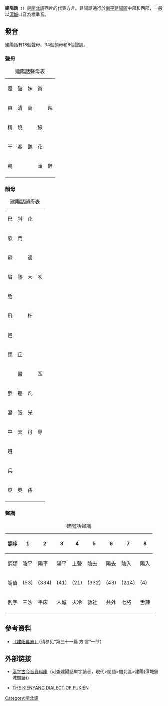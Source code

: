 {{language
|name=建阳话
|nativename={{lang|mnp|Gṳ̿ing-iô̤ng-dī / 建陽事}}
|familycolor=汉藏语系
|states=[[中國|中國]]東南部
|region=[[福建省|福建省]][[南平市|南平市]][[建陽區|建陽區]]
|speakers=
|fam1=[[汉藏语系|汉藏语系]]
|fam2=[[漢語族|漢語族]]
|fam3=[[闽语支|闽语支]]
|fam4=[[沿山闽语|沿山闽语]]
|fam5=[[闽北语|闽北语]]
|fam6=[[西溪片|西溪片]]
|isoexception=dialect|iso6=jyhu
}}
'''建陽話'''（{{lang-mnp|建陽事|lmc=Gṳ̿ing-iô̤ng-dī}}）是[[閩北語|閩北語]]西片的代表方言。建陽話通行於[[南平市|南平]][[建陽區|建陽區]]中部和西部，一般以[[潭城街道|潭城]]口音為標準音。
==發音==
建陽話有18個聲母、34個韻母和8個聲調。
===聲母===
{| class="wikitable" border="1" style="text-align:center"
|+ 建陽話聲母表
|-
| {{IPA link|p}} 邊 || {{IPA link|pʰ}} 破 || {{IPA link|m}} 妹 || {{IPA link|β}} 貧 ||
|-
| {{IPA link|t}} 東 || {{IPA link|tʰ}} 清 || {{IPA link|n}} 南 || || {{IPA link|l}} 辣
|-
| {{IPA link|ts}} 精 || {{IPA link|tsʰ}} 燒 || || {{IPA link|s}} 線 || 
|-
| {{IPA link|k}} 干 || {{IPA link|kʰ}} 客 || {{IPA link|ŋ}} 鵝 || {{IPA link|x}} 花 ||
|-
| {{IPA link|ʔ}} 鴨 || || || {{IPA link|h}} 頭 || {{IPA link|ɦ}} 鞋
|-
|}

===韻母===
{| class="wikitable" border="1" style="text-align:center"
|+ 建陽話韻母表
|-
| {{IPA link|a}} 巴 || {{IPA|ia}} 斜 || {{IPA|ua}} 花 ||
|-
| {{IPA link|ɔ}} 歌 || {{IPA|iɔ}} 門 || ||
|-
| {{IPA link|o}} 蘇 || || {{IPA|uo}} 過 ||
|-
| {{IPA link|e}} 眉 || {{IPA|ie}} 熱 || {{IPA|ue}} 大 || {{IPA|ye}} 吹
|-
| {{IPA|ai}} 胎 || || ||
|-
| {{IPA|ɔi}} 飛 || || {{IPA|ui}} 杯 ||
|-
| {{IPA|au}} 包 || || ||
|-
| {{IPA|au}} 頭 || {{IPA|iu}} 丘 || ||
|-
| || {{IPA link|i}} 醫 || || {{IPA link|y}} 區
|-
| {{IPA|aŋ}} 參 || {{IPA|iaŋ}} 聽 || {{IPA|uaŋ}} 凡 ||
|-
| {{IPA|ɔŋ}} 湯 || {{IPA|iɔŋ}} 張 || {{IPA|uɔŋ}} 光 ||
|-
| {{IPA|eiŋ}} 中 || {{IPA|ieiŋ}} 天 || {{IPA|ueiŋ}} 丹 || {{IPA|yeiŋ}} 專
|-
| {{IPA|aiŋ}} 班 || || ||
|-
| {{IPA|ɔiŋ}} 兵 || || ||
|-
| {{IPA|oŋ}} 東 || {{IPA|iŋ}} 英 || {{IPA|uŋ}} 孫 ||
|-
|}

===聲調===
{| class="wikitable"
|+ 建陽話聲調
|-
!調序
|1
|2
|3
|4
|5
|6
|7
|8
|-
!調類
|陰平
|陽平
|陽平
|上聲
|陰去
|陽去
|陰入
|陽入
|-
!調值
| {{IPA|˥˧}} (53)
| {{IPA|˧˧˦}} (334)
| {{IPA|˦˩}} (41)
| {{IPA|˨˩}} (21)
| {{IPA|˧˧˨}} (332)
| {{IPA|˦˧}} (43)
| {{IPA|˨˩˦}} (214)
| {{IPA|˦}} (4)
|-
!例字
| 三沙
| 平床
| 人城
| 火冷
| 救社
| 共外
| 七將
| 舌辣
|-
|}
==參考資料==
*[https://web.archive.org/web/20141106111251/http://www.fjsq.gov.cn/showtext.asp?ToBook=3206&index=1475& 《建阳县志》]（请参见“第三十一篇 方 言”一节）
==外部链接==
*{{zh-tw}}[https://web.archive.org/web/20151022110026/http://xiaoxue.iis.sinica.edu.tw/ccr 漢字古今音資料庫]（可查建陽話單字讀音，現代>閩語>閩北區>建陽(潭城鎮城關話)）
*[https://www.proquest.com/docview/302364993?pq-origsite=gscholar&fromopenview=true THE KIENYANG DIALECT OF FUKIEN] {{Wayback|url=https://www.proquest.com/docview/302364993?pq-origsite=gscholar&fromopenview=true |date=20220601002921 }}
{{漢語}}
{{闽语}}

[[Category:閩北語|Category:閩北語]]